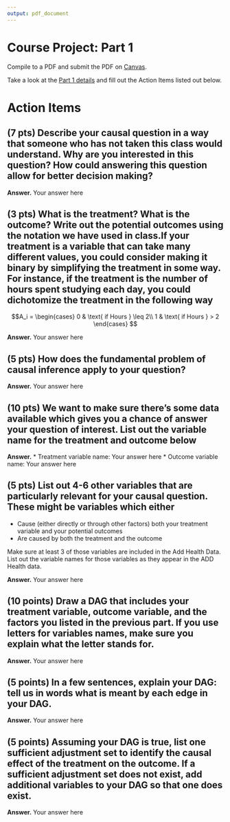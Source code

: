 ```yaml
---
output: pdf_document
---
```


# Course Project: Part 1
Compile to a PDF and submit the PDF on [Canvas](https://canvas.cornell.edu/courses/80503).

Take a look at the [Part 1 details](assets/psets/project/project_part1.pdf) and fill out the Action Items listed out below.

# Action Items

## (7 pts) Describe your causal question in a way that someone who has not taken this class would understand. Why are you interested in this question? How could answering this question allow for better decision making? 

**Answer.** Your answer here


## (3 pts) What is the treatment? What is the outcome? Write out the potential outcomes using the notation we have used in class.If your treatment is a variable that can take many different values, you could consider making it binary by simplifying the treatment in some way. For instance, if the treatment is the number of hours spent studying each day, you could dichotomize the treatment in the following way

$$A_i = \begin{cases}
            0 & \text{ if Hours } \leq 2\\
        1 & \text{ if Hours } > 2
        \end{cases} $$
    
**Answer.** Your answer here


## (5 pts) How does the fundamental problem of causal inference apply to your question?


**Answer.** Your answer here


## (10 pts) We want to make sure there's some data available which gives you a chance of answer your question of interest. List out the variable name for the treatment and outcome below


**Answer.** 
* Treatment variable name: Your answer here
* Outcome variable name: Your answer here


## (5 pts) List out 4-6 other variables that are particularly relevant for your causal question. These might be variables which either

* Cause (either directly or through other factors) both your treatment variable and your potential outcomes
* Are caused by both the treatment and the outcome

Make sure at least 3 of those variables are included in the Add Health Data. List out the variable names for those  variables as they appear in the ADD Health data.
    
**Answer.** Your answer here

## (10 points) Draw a DAG that includes your treatment variable, outcome variable, and the factors you listed in the previous part. If you use letters for variables names, make sure you explain what the letter stands for.

**Answer.** Your answer here


## (5 points) In a few sentences, explain your DAG: tell us in words what is meant by each edge in your DAG.

**Answer.** Your answer here

## (5 points) Assuming your DAG is true, list one sufficient adjustment set to identify the causal effect of the treatment on the outcome. If a sufficient adjustment set does not exist, add additional variables to your DAG so that one does exist. 

**Answer.** Your answer here

